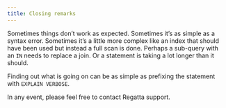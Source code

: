 ```yaml
---
title: Closing remarks
---
```


Sometimes things don’t work as expected. Sometimes it’s as simple as a syntax error. Sometimes it’s a little more complex like an index that should have been used but instead a full scan is done. Perhaps a sub-query with an `IN` needs to replace a join. Or a statement is taking a lot longer than it should.

Finding out what is going on can be as simple as prefixing the statement with `EXPLAIN VERBOSE`.

In any event, please feel free to contact Regatta support.
